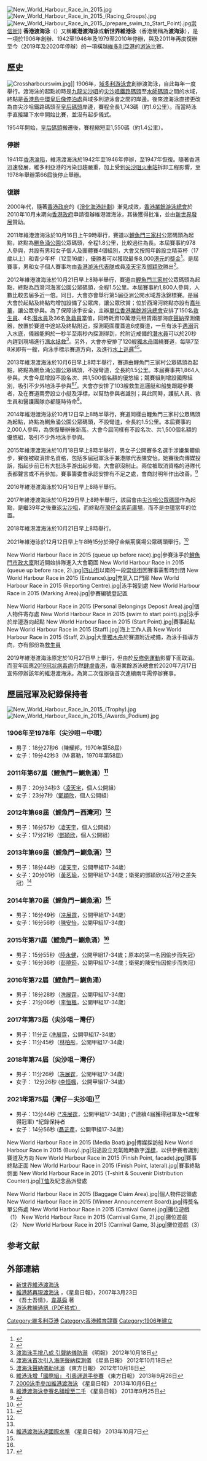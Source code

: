 [[File:New_World_Harbour_Race_in_2015.jpg|thumb]]
[[File:New_World_Harbour_Race_in_2015_(Racing_Groups).jpg|thumb]]
[[File:New_World_Harbour_Race_in_2015_(prepare_swim_to_Start_Point).jpg|thumb]][[崇信街|崇信街]]]]
'''香港渡海泳'''（{{lang-en|'''Hong Kong Cross Harbour Race'''}}）又稱'''維港渡海泳'''或'''新世界維港泳'''（香港簡稱為'''渡海泳'''），是一項於1906年創辦、1942至1946年及1979至2010年停辦，與及2011年再度復辦至今（2019年及2020年停辦）的一項橫越[[維多利亞港|維多利亞港]]的[[游泳|游泳]]比賽。

==歷史==
[[File:Crossharbourswim.jpg|thumb]]]]
1906年，[[域多利游泳會|域多利游泳會]]創辦渡海泳，自此每年一度舉行。渡海泳的起點初時是[[九龍|九龍]][[尖沙咀|尖沙咀]]的[[九龍公眾碼頭|尖沙咀鐵路碼頭]]至[[水師碼頭|水師碼頭]]之間的水域，終點是[[香港島|香港島]][[中環|中環]][[皇后碼頭|皇后像停泊處]]與域多利游泳會之間的岸邊。後來渡海泳直接更改為由尖沙咀鐵路碼頭至[[皇后碼頭|皇后碼頭]]岸邊，賽程全長1,743碼（約1.6公里）。而當時泳手直接躍下水中開始比賽，並沒有起步儀式。

1954年開始，[[皇后碼頭|皇后碼頭]]搬遷後，賽程縮短至1,550碼（約1.4公里）。

===停辦===
1941年[[香港淪陷|香港淪陷]]，維港渡海泳於1942年至1946年停辦，至1947年恢復。隨著香港迅速發展，維多利亞港的污染日趨嚴重，加上受到[[尖沙咀火車站|尖沙咀火車站]]拆卸工程影響，至1978年舉辦第66屆後停止舉辦。

===復辦===
2000年代，隨著[[香港政府|香港政府]]的《[[淨化海港計劃|淨化海港計劃]]》漸見成效，[[香港業餘游泳總會|香港業餘游泳總會]]於2010年10月末期向[[香港政府|香港政府]]申請復辦維港渡海泳，其後獲得批准，並由[[新世界發展|新世界發展]]贊助。

2011年維港渡海泳於10月16日上午9時舉行，賽道以[[鯉魚門|鯉魚門]][[三家村_(九龍)|三家村]]公眾碼頭為起點，終點為[[鰂魚涌公園|鰂魚涌公園]]公眾碼頭，全程1.8公里，比較過往為長。本屆賽事約978人參與，共設有男和女子個人及團體賽4個組別，大會又按照年齡設立精英杯（17歲以上）和青少年杯（12至16歲），優勝者可以獲取最多8,000[[港元|港元]]的[[獎金|獎金]]<ref>{{cite news|title=闊別33年「維港渡海泳」泳將試水|url=http://www.takungpao.com.hk/news/11/09/17/_IN-1405982.htm|newspaper=《大公報》|date=2011-09-17}}{{dead link|date=2018年4月 |bot=InternetArchiveBot |fix-attempted=yes }}</ref>。是屆賽事，男和女子個人賽事均由[[香港游泳代表隊|香港游泳代表隊]]成員[[凌天宇|凌天宇]]及[[鄧穎欣|鄧穎欣]]勝出<ref>{{cite news|title=維港橫渡 20分鐘游出渡海王|url=http://www.takungpao.com.hk/news/11/10/17/images_0701-1414839.htm|newspaper=《大公報》|date=2011-10-17}}{{dead link|date=2018年1月 |bot=InternetArchiveBot |fix-attempted=yes }}</ref>。

2012年維港渡海泳於10月21日早上8時半舉行，賽道由[[鯉魚門|鯉魚門]][[三家村_(九龍)|三家村]]公眾碼頭為起點，終點為西灣河海濱公園公眾碼頭，全程1.5公里。本屆賽事約1,800人參與，人數比較去屆多近一倍。同日，大會亦會舉行第5屆亞洲公開水域游泳錦標賽。是屆大會於起點及終點均增加設備了公眾席，讓公眾欣賞；位於西灣河終點亦設有[[嘉年華|嘉年華]]，讓公眾參與。為了保障泳手安全，主辦[[單位|單位]][[香港業餘游泳總會|香港業餘游泳總會]]安排了150名[[救生員|救生員]]、4名[[潛水員|潛水員]]及36名[[急救員|急救員]]當值，同時耗資10萬港元租賃兩部海底[[聲納|聲納]]探測儀器，放置於賽道中途站及終點附近，探測範圍覆蓋逾6成賽道，一旦有泳手[[遇溺|遇溺]]沉入水底，儀器能夠於一秒半至兩秒內探測得到，於附近戒備的[[潛水員|潛水員]]可以於20秒內趕到現場進行[[潛水拯救|潛水拯救]]<ref>[http://hk.news.yahoo.com/渡海泳手增八成-引聲納儀防溺-212628112.html 渡海泳手增八成 引聲納儀防溺] 《明報》 2012年10月18日</ref>。另外，大會亦安排了120艘[[獨木舟|獨木舟]]圍繞賽道，每隔7至8米即有一艘，向泳手標示賽道方向，及進行[[水上巡邏|水上巡邏]]<ref>[http://hk.news.yahoo.com/渡海泳首次引入海底聲納探測儀-221113649.html 渡海泳首次引入海底聲納探測儀] 《星島日報》 2012年10月18日</ref><ref>[http://orientaldaily.on.cc/cnt/news/20121018/00176_045.html 渡海泳聲納儀助拯溺] 《東方日報》 2012年10月18日</ref>。

2013年維港渡海泳於10月6日早上8時半舉行，賽道由鯉魚門三家村公眾碼頭為起點，終點為鰂魚涌公園公眾碼頭，不設彎道，全長約1.5公里。本屆賽事共1,864人參與。大會今屆增設不設名次、共1,500個名額的優悠組；競賽組則增設國際組別，吸引不少外地泳手參與<ref>[http://orientaldaily.on.cc/cnt/news/20130926/00176_044.html 維港泳增「國際組」 引奧運選手參賽] 《東方日報》 2013年9月26日</ref><ref>[http://hk.news.yahoo.com/2000%E6%B3%B3%E6%89%8B%E5%8F%83%E5%8A%A0%E7%B6%AD%E6%B8%AF%E6%B8%A1%E6%B5%B7%E6%B3%B3-015200040.html 2000泳手參加維港渡海泳] 《星島日報》 2013年10月6日</ref>。大會亦安排了103艘救生巡邏艇和船隻跟蹤參賽者，及在賽道兩旁設立小艇及浮標，以幫助參與者識別；與此同時，護航人員、救生員和醫護團隊亦都隨時待命<ref>[https://hk.news.yahoo.com/%E7%B6%AD%E6%B8%AF%E6%B8%A1%E6%B5%B7%E6%B3%B3%E5%8F%83%E8%B3%BD%E5%90%8D%E9%A1%8D%E5%A2%9E%E8%87%B3%E4%BA%8C%E5%8D%83-101300212.html 維港渡海泳參賽名額增至二千] 《星島日報》 2013年9月25日</ref>。

2014年維港渡海泳於10月12日早上8時半舉行，賽道同樣由鯉魚門三家村公眾碼頭為起點，終點為鰂魚涌公園公眾碼頭，不設彎道，全長約1.5公里。本屆賽事約2,000人參與，為恢復舉辦後新高。大會今屆同樣有不設名次、共1,500個名額的優悠組，吸引不少外地泳手參與。

2015年維港渡海泳於10月18日早上8時半舉行，男女子公開賽多名選手涉嫌集體偷步，賽後被取消排名資格，包括多屆冠軍泳手兼港隊代表陳安怡。她賽後向傳媒投訴，指起步前已有大批泳手游出起步點，大會卻沒制止。兩位被取消資格的港隊代表都聲言或不再參加。賽事籌委會承認安排有不足之處，會商討明年作出改善。<ref>{{cite news|url=http://hk.apple.nextmedia.com/news/art/20151019/19338959|title=維港泳集體偷步大混亂 泳后遭褫奪冠軍 轟起步安排差|work=[[蘋果日報_(香港)|蘋果日報]]|date=2015年10月19日|accessdate=2015年10月21日|archive-date=2015年10月19日|archive-url=https://web.archive.org/web/20151019135412/http://hk.apple.nextmedia.com/news/art/20151019/19338959|dead-url=no}}{{zh-hant}}</ref>

2016年維港渡海泳於10月16日早上8時半舉行。

2017年維港渡海泳於10月29日早上8時半舉行，該屆會由[[尖沙咀公眾碼頭|尖沙咀公眾碼頭]]作為起點，是繼39年之後重返[[尖沙咀|尖沙咀]]，而終點在[[灣仔|灣仔]][[金紫荊廣場|金紫荊廣場]]，而不是[[中環|中環]]當年的位置。

2018年維港渡海泳於10月21日早上8時舉行。

2021年維港泳於12月12日早上午8時15分於灣仔金紫荊廣場公眾碼頭舉行。<ref>{{Cite web|title=聶芷彥封后劍指亞運 長途泳港隊揚威維港泳 改路線無阻冼展霆衛冕 - 20211213 - 體育|url=https://news.mingpao.com/pns/%e9%ab%94%e8%82%b2/article/20211213/s00015/1639332214898/%e8%81%b6%e8%8a%b7%e5%bd%a5%e5%b0%81%e5%90%8e%e5%8a%8d%e6%8c%87%e4%ba%9e%e9%81%8b-%e9%95%b7%e9%80%94%e6%b3%b3%e6%b8%af%e9%9a%8a%e6%8f%9a%e5%a8%81%e7%b6%ad%e6%b8%af%e6%b3%b3-%e6%94%b9%e8%b7%af%e7%b7%9a%e7%84%a1%e9%98%bb%e5%86%bc%e5%b1%95%e9%9c%86%e8%a1%9b%e5%86%95|access-date=2021-12-12|work=明報新聞網 - 每日明報 daily news|language=zh-hant}}</ref>
<gallery>
New World Harbour Race in 2015 (queue up before race).jpg|參賽泳手於[[鯉魚門市政大廈|鯉魚門市政大廈]]附近開始排隊進入大會範圍
New World Harbour Race in 2015 (queue up before race, 2).jpg|[[四山街|四山街]]以南的一段[[崇信街|崇信街]]因賽事需暫時封閉
New World Harbour Race in 2015 (Entrance).jpg|充氣入口門廊
New World Harbour Race in 2015 (Reporting Centre).jpg|泳手報到處
New World Harbour Race in 2015 (Marking Area).jpg|參賽編號登記區
</gallery>
<gallery>
New World Harbour Race in 2015 (Personal Belongings Deposit Area).jpg|個人物件寄存處
New World Harbour Race in 2015 (swim to start point).jpg|泳手於岸邊游向起點
New World Harbour Race in 2015 (Start Point).jpg|賽事起點
New World Harbour Race in 2015 (Staff).jpg|海上工作人員
New World Harbour Race in 2015 (Staff, 2).jpg|大量[[獨木舟|獨木舟]]於賽道附近戒備，為泳手指導方向，亦有部份為[[救生員|救生員]]
</gallery>

2019年維港渡海泳原定於10月27日早上舉行，但由於[[反對逃犯條例修訂草案運動|反修例運動]]影響下而取消。而翌年因應[[2019冠狀病毒病|2019冠狀病毒病]]仍然[[2019冠狀病毒病香港疫情|肆虐香港]]，香港業餘游泳總會於2020年7月17日宣佈停辦該年的維港渡海泳。為第二次復辦後首次連續兩年需停辦賽事。

==歷屆冠軍及紀錄保持者==
[[File:New_World_Harbour_Race_in_2015_(Trophy).jpg|thumb]]
[[File:New_World_Harbour_Race_in_2015_(Awards_Podium).jpg|thumb]]
===1906年至1978年（尖沙咀－中環）===
* 男子：18分27秒6（陳耀邦，1970年第58屆）
* 女子：19分42秒3（M·慕勒，1970年第58屆）

===2011年第67屆（鯉魚門－鰂魚涌）<ref name="新世界維港泳比賽成績">{{cite web|url=http://www.hkharbourrace.com/race-information/race-result/?lang=hk | title=新世界維港泳比賽成績 |publisher=[[香港業餘游泳總會|香港業餘游泳總會]] |date=}}{{zh-hant}}</ref>===
* 男子：20分34秒3（[[凌天宇|凌天宇]]，個人公開組）
* 女子：23分7秒（[[鄧穎欣|鄧穎欣]]，個人公開組）

===2012年第68屆（鯉魚門－西灣河）<ref name="新世界維港泳比賽成績"/>===
* 男子：16分57秒（[[凌天宇|凌天宇]]，個人公開組）
* 女子：17分21秒（[[鄧穎欣|鄧穎欣]]，個人公開組）

===2013年第69屆（鯉魚門－鰂魚涌）<ref name="新世界維港泳比賽成績"/>===
* 男子：18分44秒（[[凌天宇|凌天宇]]，公開甲組17-34歲）
* 女子：20分01秒（[[黃茗瑜|黃茗瑜]]，公開甲組17-34歲；衛冕的鄧穎欣以近7秒之差失冠）<ref>[http://hk.news.yahoo.com/%E7%B6%AD%E6%B8%AF%E6%B8%A1%E6%B5%B7%E6%B3%B3%E9%81%94%E5%9C%8B%E9%9A%9B%E6%B0%B4%E6%BA%96-214546014.html 維港渡海泳達國際水準] 《星島日報》 2013年10月7日</ref>

===2014年第70屆（鯉魚門－鰂魚涌）<ref name="新世界維港泳比賽成績"/>===
* 男子：16分49秒（[[冼展霆|冼展霆]]，公開甲組17-34歲）
* 女子：16分56秒（[[陳安怡|陳安怡]]，公開甲組17-34歲）

===2015年第71屆（鯉魚門－鰂魚涌）<ref name="新世界維港泳比賽成績"/>===
* 男子：15分55秒（[[陸永健|陸永健]]，公開甲組17-34歲；原本的第一名因偷步而失冠）
* 女子：16分36秒（[[彭曉筠|彭曉筠]]，公開甲組17-34歲；衛冕的陳安怡因偷步而失冠）

=== 2016年第72屆（鯉魚門－鰂魚涌） ===

* 男子：18分28秒（[[陸永健|冼展霆]]，公開甲組17-34歲）
* 女子：21分06秒（[[彭曉筠|李恒楓]]，公開甲組17-34歲）

=== 2017年第73屆（尖沙咀－灣仔） ===

* 男子：11分正  ([[陸永健|冼展霆]]，公開甲組17-34歲）
* 女子：11分45秒（[[彭曉筠|林柏彤]]，公開甲組17-34歲）

=== 2018年第74屆（尖沙咀－灣仔） ===

* 男子：11分26秒（[[陸永健|冼展霆]]，公開甲組17-34歲）
* 女子： 12分26秒 ([[彭曉筠|李恒楓]]，公開甲組17-34歲）

=== 2021年第75屆（灣仔－尖沙咀)<ref>{{Cite web|title=維港泳2021︱港隊代表包辦男女子組冠軍 賽前望遠鏡分析水流致勝|url=https://www.hk01.com/即時體育/711386/維港泳2021-港隊代表包辦男女子組冠軍-賽前望遠鏡分析水流致勝|access-date=2021-12-14|date=2021-12-12|last=袁志浩|work=香港01|language=zh-HK}}</ref> ===

* 男子：13分44秒  ([[冼展霆|*冼展霆]]，公開甲組17-34歲) ; (*連續4屆獲得冠軍及*5度奪得冠軍) *紀錄保持者
* 女子：14分56秒  ([[彭曉筠|聶芷彥]]，公開甲組17-34歲）
<gallery>
New World Harbour Race in 2015 (Media Boat).jpg|傳媒採訪船
New World Harbour Race in 2015 (Buoy).jpg|沿途設立充氣臨時數字[[浮標_(航路標識)|浮標]]，以供參賽者識別賽道及方向
New World Harbour Race in 2015 (Finish Point, facade).jpg|賽事終點正面
New World Harbour Race in 2015 (Finish Point, lateral).jpg|賽事終點側面
New World Harbour Race in 2015 (T-shirt & Souvenir Distribution Counter).jpg|[[T恤|T恤]]及紀念品派發處
</gallery>
<gallery>
New World Harbour Race in 2015 (Baggage Claim Area).jpg|個人物件認領處
New World Harbour Race in 2015 (Winner Announcement Board).jpg|得獎名單公佈處
New World Harbour Race in 2015 (Carnival Game).jpg|攤位遊戲（1）
New World Harbour Race in 2015 (Carnival Game, 2).jpg|攤位遊戲（2）
New World Harbour Race in 2015 (Carnival Game, 3).jpg|攤位遊戲（3）
</gallery>

== 参考文献 ==
{{Reflist|2}}

== 外部連結 ==
* [http://www.hkharbourrace.com/?lang=hk 新世界維港渡海泳]
* [http://www.singtao.com/index_archive.asp?d_str=20070323&htmlpage=main&news=0323ao14.html 維港將再現渡海泳] {{Wayback|url=http://www.singtao.com/index_archive.asp?d_str=20070323&htmlpage=main&news=0323ao14.html |date=20090526073737 }}，《星島日報》，2007年3月23日
*《吾土吾情》，[[韋基舜|韋基舜]] 著
* [https://web.archive.org/web/20070929141621/http://www.hksca.org.hk/newsletter/may07newsletter.pdf 游泳教練通訊（PDF格式）]

[[Category:維多利亞港|Category:維多利亞港]]
[[Category:香港體育競賽|Category:香港體育競賽]]
[[Category:1906年建立|Category:1906年建立]]